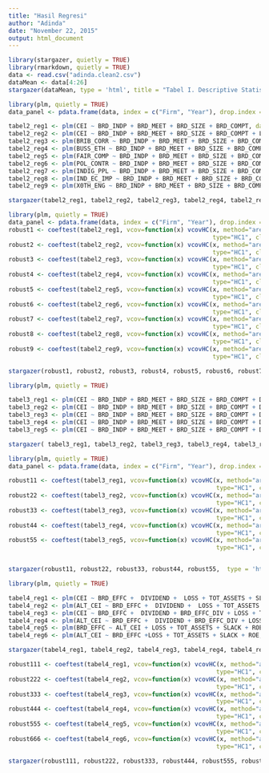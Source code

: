 ```yaml
---
title: "Hasil Regresi"
author: "Adinda"
date: "November 22, 2015"
output: html_document
---
```




```r
library(stargazer, quietly = TRUE)
library(rmarkdown, quietly = TRUE)
data <- read.csv("adinda.clean2.csv")
dataMean <- data[4:26]
stargazer(dataMean, type = 'html', title = "Tabel I. Descriptive Statistics")

```




```r
library(plm, quietly = TRUE)
data_panel <- pdata.frame(data, index = c("Firm", "Year"), drop.index =  TRUE, row.names = TRUE)

tabel2_reg1 <- plm(CEI ~ BRD_INDP + BRD_MEET + BRD_SIZE + BRD_COMPT, data = data_panel, model = "within" )
tabel2_reg2 <- plm(CEI ~ BRD_INDP + BRD_MEET + BRD_SIZE + BRD_COMPT + LOSS + TOT_ASSETS + SLACK + ROE , data = data_panel, model = "within" )
tabel2_reg3 <- plm(BRIB_CORR ~ BRD_INDP + BRD_MEET + BRD_SIZE + BRD_COMPT + LOSS + TOT_ASSETS + SLACK + ROE , data = data_panel, model = "within" )
tabel2_reg4 <- plm(BUSS_ETH ~ BRD_INDP + BRD_MEET + BRD_SIZE + BRD_COMPT + LOSS + TOT_ASSETS + SLACK + ROE , data = data_panel, model = "within" )
tabel2_reg5 <- plm(FAIR_COMP ~ BRD_INDP + BRD_MEET + BRD_SIZE + BRD_COMPT + LOSS + TOT_ASSETS + SLACK + ROE , data = data_panel, model = "within" )
tabel2_reg6 <- plm(POL_CONTR ~ BRD_INDP + BRD_MEET + BRD_SIZE + BRD_COMPT + LOSS + TOT_ASSETS + SLACK + ROE , data = data_panel, model = "within" )
tabel2_reg7 <- plm(INDIG_PPL ~ BRD_INDP + BRD_MEET + BRD_SIZE + BRD_COMPT + LOSS + TOT_ASSETS + SLACK + ROE , data = data_panel, model = "within" )
tabel2_reg8 <- plm(IND_EC_IMP ~ BRD_INDP + BRD_MEET + BRD_SIZE + BRD_COMPT + LOSS + TOT_ASSETS + SLACK + ROE , data = data_panel, model = "within" )
tabel2_reg9 <- plm(X0TH_ENG ~ BRD_INDP + BRD_MEET + BRD_SIZE + BRD_COMPT + LOSS + TOT_ASSETS + SLACK + ROE , data = data_panel, model = "within" )

stargazer(tabel2_reg1, tabel2_reg2, tabel2_reg3, tabel2_reg4, tabel2_reg5, tabel2_reg6, tabel2_reg7, tabel2_reg8, tabel2_reg9, type = 'html', report = "vct*", title = "Tabel II. OLS regression on the relationship between community engagement and corporate governance mechanisms. ")


```






```r
library(plm, quietly = TRUE)
data_panel <- pdata.frame(data, index = c("Firm", "Year"), drop.index =  TRUE, row.names = TRUE)
robust1 <- coeftest(tabel2_reg1, vcov=function(x) vcovHC(x, method="arellano",
                                                         type="HC1", cluster="group"))
robust2 <- coeftest(tabel2_reg2, vcov=function(x) vcovHC(x, method="arellano",
                                                         type="HC1", cluster="group"))
robust3 <- coeftest(tabel2_reg3, vcov=function(x) vcovHC(x, method="arellano",
                                                         type="HC1", cluster="group"))
robust4 <- coeftest(tabel2_reg4, vcov=function(x) vcovHC(x, method="arellano",
                                                         type="HC1", cluster="group"))
robust5 <- coeftest(tabel2_reg5, vcov=function(x) vcovHC(x, method="arellano",
                                                         type="HC1", cluster="group"))
robust6 <- coeftest(tabel2_reg6, vcov=function(x) vcovHC(x, method="arellano",
                                                         type="HC1", cluster="group"))
robust7 <- coeftest(tabel2_reg7, vcov=function(x) vcovHC(x, method="arellano",
                                                         type="HC1", cluster="group"))
robust8 <- coeftest(tabel2_reg8, vcov=function(x) vcovHC(x, method="arellano",
                                                         type="HC1", cluster="group"))
robust9 <- coeftest(tabel2_reg9, vcov=function(x) vcovHC(x, method="arellano",
                                                         type="HC1", cluster="group"))

stargazer(robust1, robust2, robust3, robust4, robust5, robust6, robust7, robust8, robust9, type = 'html', report = "vct*", title = "Tabel II.I OLS regression on the relationship between community engagement and corporate governance mechanisms. Robust t-statistics")

```







```r
library(plm, quietly = TRUE)

tabel3_reg1 <- plm(CEI ~ BRD_INDP + BRD_MEET + BRD_SIZE + BRD_COMPT + DIVIDEND +  LOSS + TOT_ASSETS + SLACK + ROE , data = data_panel, model = "within" )
tabel3_reg2 <- plm(CEI ~ BRD_INDP + BRD_MEET + BRD_SIZE + BRD_COMPT + DIVIDEND + BRD_INDP_DIV + LOSS + TOT_ASSETS + SLACK + ROE , data = data_panel, model = "within" )
tabel3_reg3 <- plm(CEI ~ BRD_INDP + BRD_MEET + BRD_SIZE + BRD_COMPT + DIVIDEND + BRD_MEET_DIV +LOSS + TOT_ASSETS + SLACK + ROE , data = data_panel, model = "within" )
tabel3_reg4 <- plm(CEI ~ BRD_INDP + BRD_MEET + BRD_SIZE + BRD_COMPT + DIVIDEND + BRD_SIZE_DIV +LOSS + TOT_ASSETS + SLACK + ROE , data = data_panel, model = "within" )
tabel3_reg5 <- plm(CEI ~ BRD_INDP + BRD_MEET + BRD_SIZE + BRD_COMPT + DIVIDEND + BRD_COMPT_DIV +LOSS + TOT_ASSETS + SLACK + ROE , data = data_panel, model = "within" )

stargazer( tabel3_reg1, tabel3_reg2, tabel3_reg3, tabel3_reg4, tabel3_reg5, type = 'html', report = "vct*", title = "Tabel III. OLS regression on the moderating effects of dividend yield.")

```




```r
library(plm, quietly = TRUE)
data_panel <- pdata.frame(data, index = c("Firm", "Year"), drop.index =  TRUE, row.names = TRUE)

robust11 <- coeftest(tabel3_reg1, vcov=function(x) vcovHC(x, method="arellano",
                                                          type="HC1", cluster="group"))
robust22 <- coeftest(tabel3_reg2, vcov=function(x) vcovHC(x, method="arellano",
                                                          type="HC1", cluster="group"))
robust33 <- coeftest(tabel3_reg3, vcov=function(x) vcovHC(x, method="arellano",
                                                          type="HC1", cluster="group"))
robust44 <- coeftest(tabel3_reg4, vcov=function(x) vcovHC(x, method="arellano",
                                                          type="HC1", cluster="group"))
robust55 <- coeftest(tabel3_reg5, vcov=function(x) vcovHC(x, method="arellano",
                                                          type="HC1", cluster="group"))


stargazer(robust11, robust22, robust33, robust44, robust55,  type = 'html', report = "vct*", title = "Tabel III.I OLS regression on the moderating effects of dividend yield. Robust t-statistics")

```

```r
library(plm, quietly = TRUE)

tabel4_reg1 <- plm(CEI ~ BRD_EFFC +  DIVIDEND +  LOSS + TOT_ASSETS + SLACK + ROE, data = data_panel, model = "within" )
tabel4_reg2 <- plm(ALT_CEI ~ BRD_EFFC +  DIVIDEND +  LOSS + TOT_ASSETS + SLACK + ROE, data = data_panel, model = "within" )
tabel4_reg3 <- plm(CEI ~ BRD_EFFC +  DIVIDEND + BRD_EFFC_DIV + LOSS + TOT_ASSETS + SLACK + ROE, data = data_panel, model = "within" )
tabel4_reg4 <- plm(ALT_CEI ~ BRD_EFFC +  DIVIDEND + BRD_EFFC_DIV + LOSS + TOT_ASSETS + SLACK + ROE, data = data_panel, model = "within" )
tabel4_reg5 <- plm(BRD_EFFC ~ ALT_CEI + LOSS + TOT_ASSETS + SLACK + ROE, data = data_panel, model = "within" )
tabel4_reg6 <- plm(ALT_CEI ~ BRD_EFFC +LOSS + TOT_ASSETS + SLACK + ROE, data = data_panel, model = "within" )

stargazer(tabel4_reg1, tabel4_reg2, tabel4_reg3, tabel4_reg4, tabel4_reg5, tabel4_reg6,  type = 'html', report = "vct*", title = "Tabel IV. Robustness check.")
```


```r


robust111 <- coeftest(tabel4_reg1, vcov=function(x) vcovHC(x, method="arellano",
                                                          type="HC1", cluster="group"))
robust222 <- coeftest(tabel4_reg2, vcov=function(x) vcovHC(x, method="arellano",
                                                          type="HC1", cluster="group"))
robust333 <- coeftest(tabel4_reg3, vcov=function(x) vcovHC(x, method="arellano",
                                                          type="HC1", cluster="group"))
robust444 <- coeftest(tabel4_reg4, vcov=function(x) vcovHC(x, method="arellano",
                                                          type="HC1", cluster="group"))
robust555 <- coeftest(tabel4_reg5, vcov=function(x) vcovHC(x, method="arellano",
                                                          type="HC1", cluster="group"))
robust666 <- coeftest(tabel4_reg6, vcov=function(x) vcovHC(x, method="arellano",
                                                          type="HC1", cluster="group"))

stargazer(robust111, robust222, robust333, robust444, robust555, robust666,  type = 'html', report = "vct*", title = "Tabel IV.I O Robustness check with robust t-statistics")

```



